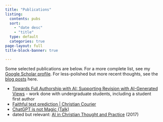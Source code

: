 ```yaml
---
title: "Publications"
listing:
  contents: pubs
  sort:
    - "date desc"
    - "title"
  type: default
  categories: true
page-layout: full
title-block-banner: true

---
```


Some selected publications are below. For a more complete list, see my [Google Scholar profile](https://scholar.google.com/citations?hl=en&user=u512YusAAAAJ&view_op=list_works&sortby=pubdate).
For less-polished but more recent thoughts, see the [blog posts](/posts.qmd) here.

::: {.content-hidden}

- [Towards Full Authorship with AI: Supporting Revision with AI-Generated Views](https://arxiv.org/abs/2403.01055) - work done with undergraduate students, including a student first author
- [Faithful text prediction | Christian Courier](https://www.christiancourier.ca/faithful-text-prediction/)
- [ChatGPT is not Magic (Talk)](https://youtu.be/Vvb3ht7uYiA)
- dated but relevant: [AI in Christian Thought and Practice](https://medium.com/ai-and-christianity/artificial-intelligence-in-christian-thought-and-practice-20ec8635a94f) (2017)

:::
